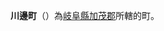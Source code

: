 {{Unreferenced|time=2016-11-18T22:38:50+00:00}}
{{日本町村|
自治體名=川邊|
町村=町|
圖像=[[File:Kawabe_boat.JPG|240px]]|
圖像說明=[[飛水湖|飛水湖]]（川邊水庫）|
町村章=|
日文原名=川辺町|
平假名=かわべちょう|
羅馬字拼音=Kawabe-chō|
都道府縣=岐阜縣|
支廳=|
郡=加茂郡|
編號=21503-1|
面積=41.18|
邊界未定=|
人口=10,825|
統計時間=2007年6月1日 |
自治體=[[美濃加茂市|美濃加茂市]]、[[七宗町|七宗町]]、[[八百津町|八百津町]]|
樹=|
花=|
其他象徵物=|
其他象徵=|
郵遞區號=509-0393|
所在地=加茂郡川邊町中川邊1518番地4號|
電話號碼=574-53-2511|
外部連結=http://www.kawabe-gifu.jp/ |
經度= |
緯度= |
地圖=[[File:Kawabe_in_Gifu_Prefecture.png|250px]]||
參考資料= |
}}
'''川邊町'''（{{jpn|j=川辺町|hg=かわべちょう|rm=Kawabe chō|f=y}}）為[[岐阜縣|岐阜縣]][[加茂郡|加茂郡]]所轄的町。
{{岐阜縣}}
{{Authority control}}
{{日本地理小作品}}